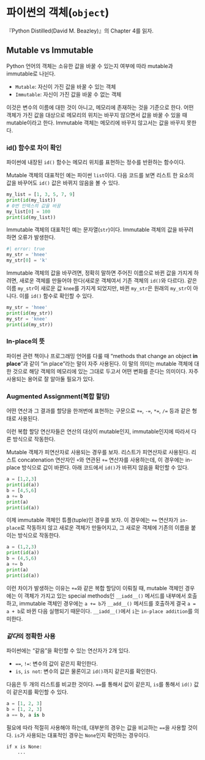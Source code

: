 # 파이썬의 객체(`object`) 

『Python Distilled(David M. Beazley)』의 Chapter 4를 읽자. 

## Mutable vs Immutable

Python 언어의 객체는 소유한 값을 바꿀 수 있는지 여부에 따라 mutable과 immutable로 나뉜다.

- `Mutable`: 자신이 가진 값을 바꿀 수 있는 객체 
- `Immutable`: 자신이 가진 값을 바꿀 수 없는 객체 

이것은 변수의 이름에 대한 것이 아니고, 메모리에 존재하는 것을 기준으로 한다. 어떤 객체가 가진 값을 대상으로 메모리의 위치는 바꾸지 않으면서 값을 바꿀 수 있을 때 mutable이라고 한다. Immutable 객체는 메모리에 바꾸지 않고서는 값을 바꾸지 못한다. 

### id() 함수로 차이 확인 

파이썬에 내장된 `id()` 함수는 메모리 위치를 표현하는 정수를 반환하는 함수이다. 

Mutable 객체의 대표적인 예는 파이썬 `list`이다. 다음 코드를 보면 리스트 한 요소의 값을 바꾸어도 `id()` 값은 바뀌지 않음을 볼 수 있다.

```python
my_list = [1, 3, 5, 7, 9]
print(id(my_list))
# 0번 인덱스의 값을 바꿈 
my_list[0] = 100
print(id(my_list))
```

Immutable 객체의 대표적인 예는 문자열(`str`)이다. Immutable 객체의 값을 바꾸려 하면 오류가 발생한다.

```python
#| error: true
my_str = 'hnee'
my_str[0] = 'k'
```

Immutable 객체의 값을 바꾸려면, 정확히 말하면 주어진 이름으로 바뀐 값을 가지게 하려면, 새로운 객체를 만들어야 한다(새로운 객체여서 기존 객체의 `id()`와 다르다). 같은 이름 `my_str`이 새로운 값 `knee`를 가지게 되었지만, 바뀐 `my_str`은 원래의 `my_str`이 아니다. 이를 `id()` 함수로 확인할 수 있다. 

```python
my_str = 'hnee'
print(id(my_str))
my_str = 'knee'
print(id(my_str))
```

### **In-place**의 뜻 

파이썬 관련 책이나 프로그래밍 언어를 다룰 때 "methods that change an object **in place**"과 같이 "in place"라는 말이 자주 사용된다. 이 말의 의미는 mutable 객체에 대한 것으로 해당 객체의 메모리에 있는 그대로 두고서 어떤 변화를 준다는 의미이다. 자주 사용되는 용어로 잘 알아둘 필요가 있다. 


### Augmented Assignment(복합 할당)

어떤 연산과 그 결과를 할당을 한꺼번에 표현하는 구문으로 `+=`, `-=`, `*=`, `/=` 등과 같은 형태로 사용된다. 

이런 복합 할당 연산자들은 연산의 대상이 mutable인지, immutable인지에 따라서 다른 방식으로 작동한다. 

Mutable 객체가 피연산자로 사용되는 경우를 보자. 리스트가 피연산자로 사용된다. 리스트 concatenation 연산자인 `+`와 연관된 `+=` 연산자를 사용하는데, 이 경우에는 in-place 방식으로 값이 바뀐다. 아래 코드에서 `id()`가 바뀌지 않음을 확인할 수 있다.

```python
a = [1,2,3]
print(id(a))
b = [4,5,6]
a += b
print(a) 
print(id(a))
```

이제 immutable 객체인 튜플(tuple)인 경우를 보자. 이 경우에는 `+=` 연산자가 `in-place`로 작동하지 않고 새로운 객체가 만들어지고, 그 새로운 객체에 기존의 이름을 붙이는 방식으로 작동한다.

```python
a = (1,2,3)
print(id(a))
b = (4,5,6)
a += b
print(a) 
print(id(a))
```

이런 차이가 발생하는 이유는 `+=`와 같은 복합 할당이 이뤄질 때, mutable 객체인 경우에는 이 객체가 가지고 있는 special methods인 `__iadd__()` 메서드를 내부에서 호출하고, immutable 객체인 경우에는 `a += b`가 `__add__()` 메서드를 호출하게 결국 `a = a + b`로 바뀐 다음 실행되기 때문이다. `__iadd__()`에서 `i`는 `in-place addition`를 의미한다.

### *같다*의 정확한 사용 

파이썬에는 "같음"을 확인할 수 있는 연산자가 2개 있다. 

- `==`, `!=`: 변수의 값이 같은지 확인한다.
- `is`, `is not`: 변수의 값은 물론이고 `id()`까지 같은지를 확인한다. 

다음은 두 개의 리스트를 비교한 것이다. `==`를 통해서 값이 같은지, `is`를 통해서 `id()` 값이 같은지를 확인할 수 있다.

```python
a = [1, 2, 3]
b = [1, 2, 3]
a == b, a is b
```

필요에 따라 적절히 사용해야 하는데, 대부분의 경우는 값을 비교하는 `==`을 사용할 것이다. `is`가 사용되는 대표적인 경우는 `None`인지 확인하는 경우이다.


```.python
if x is None:
    ...
```


